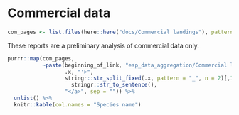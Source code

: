 # Commercial data

```r
com_pages <- list.files(here::here("docs/Commercial landings"), pattern = ".html")
```

These reports are a preliminary analysis of commercial data only.

```r
purrr::map(com_pages, 
           ~paste(beginning_of_link, "esp_data_aggregation/Commercial landings/", 
                  .x, "'>",
                  stringr::str_split_fixed(.x, pattern = "_", n = 2)[,1] %>% 
                    stringr::str_to_sentence(), 
                  "</a>", sep = "")) %>%
  unlist() %>%
  knitr::kable(col.names = "Species name")

```